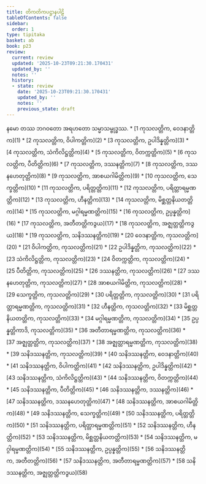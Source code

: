 ```yaml
---
title: တိကတိကပဋ္ဌာနပါဠိ
tableOfContents: false
sidebar:
  order: 1
type: tipitaka
basket: ab
book: p23
review:
  current: review
  updated: '2025-10-23T09:21:30.170431'
  updated_by: ''
  notes: ''
  history:
  - state: review
    date: '2025-10-23T09:21:30.170431'
    updated_by: ''
    notes: ''
    previous_state: draft
---
```


<ReviewStatus review={frontmatter.review} showDetails={true} />

<HypothesisAnnotation frontmatter={frontmatter} />

<Paragraph number="1" type="center" book="p23">
နမော တဿ ဘဂဝတော အရဟတော သမ္မာသမ္ဗုဒ္ဓဿ.

</Paragraph>

<TableOfContents book="p23">
* [1 ကုသလတ္တိက, ဝေဒနာတ္တိက](1)
* [2 ကုသလတ္တိက, ဝိပါကတ္တိက](2)
* [3 ကုသလတ္တိက, ဥပါဒိန္နတ္တိက](3)
* [4 ကုသလတ္တိက, သံကိလိဋ္ဌတ္တိက](4)
* [5 ကုသလတ္တိက, ဝိတက္ကတ္တိက](5)
* [6 ကုသလတ္တိက, ပီတိတ္တိက](6)
* [7 ကုသလတ္တိက, ဒဿနတ္တိက](7)
* [8 ကုသလတ္တိက, ဒဿနဟေတုတ္တိက](8)
* [9 ကုသလတ္တိက, အာစယဂါမိတ္တိက](9)
* [10 ကုသလတ္တိက, သေက္ခတ္တိက](10)
* [11 ကုသလတ္တိက, ပရိတ္တတ္တိက](11)
* [12 ကုသလတ္တိက, ပရိတ္တာရမ္မဏတ္တိက](12)
* [13 ကုသလတ္တိက, ဟီနတ္တိက](13)
* [14 ကုသလတ္တိက, မိစ္ဆတ္တနိယတတ္တိက](14)
* [15 ကုသလတ္တိက, မဂ္ဂါရမ္မဏတ္တိက](15)
* [16 ကုသလတ္တိက, ဥပ္ပန္နတ္တိက](16)
* [17 ကုသလတ္တိက, အတီတတ္တိကဒွယ](17)
* [18 ကုသလတ္တိက, အဇ္ဈတ္တတ္တိကဒွယ](18)
* [19 ကုသလတ္တိက, သနိဒဿနတ္တိက](19)
* [20 ဝေဒနာတ္တိက, ကုသလတ္တိက](20)
* [21 ဝိပါကတ္တိက, ကုသလတ္တိက](21)
* [22 ဥပါဒိန္နတ္တိက, ကုသလတ္တိက](22)
* [23 သံကိလိဋ္ဌတ္တိက, ကုသလတ္တိက](23)
* [24 ဝိတက္ကတ္တိက, ကုသလတ္တိက](24)
* [25 ပီတိတ္တိက, ကုသလတ္တိက](25)
* [26 ဒဿနတ္တိက, ကုသလတ္တိက](26)
* [27 ဒဿနဟေတုတ္တိက, ကုသလတ္တိက](27)
* [28 အာစယဂါမိတ္တိက, ကုသလတ္တိက](28)
* [29 သေက္ခတ္တိက, ကုသလတ္တိက](29)
* [30 ပရိတ္တတ္တိက, ကုသလတ္တိက](30)
* [31 ပရိတ္တာရမ္မဏတ္တိက, ကုသလတ္တိက](31)
* [32 ဟီနတ္တိက, ကုသလတ္တိက](32)
* [33 မိစ္ဆတ္တနိယတတ္တိက, ကုသလတ္တိက](33)
* [34 မဂ္ဂါရမ္မဏတ္တိက, ကုသလတ္တိက](34)
* [35 ဥပ္ပန္နတ္တိကာဒိ, ကုသလတ္တိက](35)
* [36 အတီတာရမ္မဏတ္တိက, ကုသလတ္တိက](36)
* [37 အဇ္ဈတ္တတ္တိက, ကုသလတ္တိက](37)
* [38 အဇ္ဈတ္တာရမ္မဏတ္တိက, ကုသလတ္တိက](38)
* [39 သနိဒဿနတ္တိက, ကုသလတ္တိက](39)
* [40 သနိဒဿနတ္တိက, ဝေဒနာတ္တိက](40)
* [41 သနိဒဿနတ္တိက, ဝိပါကတ္တိက](41)
* [42 သနိဒဿနတ္တိက, ဥပါဒိန္နတ္တိက](42)
* [43 သနိဒဿနတ္တိက, သံကိလိဋ္ဌတ္တိက](43)
* [44 သနိဒဿနတ္တိက, ဝိတက္ကတ္တိက](44)
* [45 သနိဒဿနတ္တိက, ပီတိတ္တိက](45)
* [46 သနိဒဿနတ္တိက, ဒဿနတ္တိက](46)
* [47 သနိဒဿနတ္တိက, ဒဿနဟေတုတ္တိက](47)
* [48 သနိဒဿနတ္တိက, အာစယဂါမိတ္တိက](48)
* [49 သနိဒဿနတ္တိက, သေက္ခတ္တိက](49)
* [50 သနိဒဿနတ္တိက, ပရိတ္တတ္တိက](50)
* [51 သနိဒဿနတ္တိက, ပရိတ္တာရမ္မဏတ္တိက](51)
* [52 သနိဒဿနတ္တိက, ဟီနတ္တိက](52)
* [53 သနိဒဿနတ္တိက, မိစ္ဆတ္တနိယတတ္တိက](53)
* [54 သနိဒဿနတ္တိက, မဂ္ဂါရမ္မဏတ္တိက](54)
* [55 သနိဒဿနတ္တိက, ဥပ္ပန္နတ္တိက](55)
* [56 သနိဒဿနတ္တိက, အတီတတ္တိက](56)
* [57 သနိဒဿနတ္တိက, အတီတာရမ္မဏတ္တိက](57)
* [58 သနိဒဿနတ္တိက, အဇ္ဈတ္တတ္တိကဒွယ](58)
</TableOfContents>